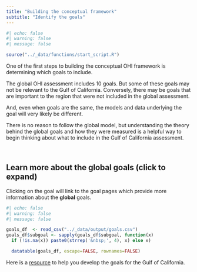 ```yaml
---
title: "Building the conceptual framework"
subtitle: "Identify the goals"
---
```


```r
#| echo: false
#| warning: false
#| message: false

source("../_data/functions/start_script.R")

```


One of the first steps to building the conceptual OHI framework is determining which goals to include.

The global OHI assessment includes 10 goals. But some of these goals may not be relevant to the Gulf of California. Conversely, there may be goals that are important to the region that were not included in the global assessment.

And, even when goals are the same, the models and data underlying the goal will very likely be different.

There is no reason to follow the global model, but understanding the theory behind the global goals and how they were measured is a helpful way to begin thinking about what to include in the Gulf of California assessment. 

<br>

::: {.callout-note collapse=true}

## Learn more about the global goals (click to expand)

Clicking on the goal will link to the goal pages which provide more information about the **global** goals.
```r
#| echo: false
#| warning: false
#| message: false

goals_df  <- read_csv("../_data/output/goals.csv") 
goals_df$subgoal <- sapply(goals_df$subgoal, function(x) 
  if (!is.na(x)) paste0(strrep('&nbsp;', 4), x) else x)

  datatable(goals_df, escape=FALSE, rownames=FALSE)
```

:::

Here is a [resource](https://ohi-science.org/toolbox-training/data-planner.html) to help you develop the goals for the Gulf of California.